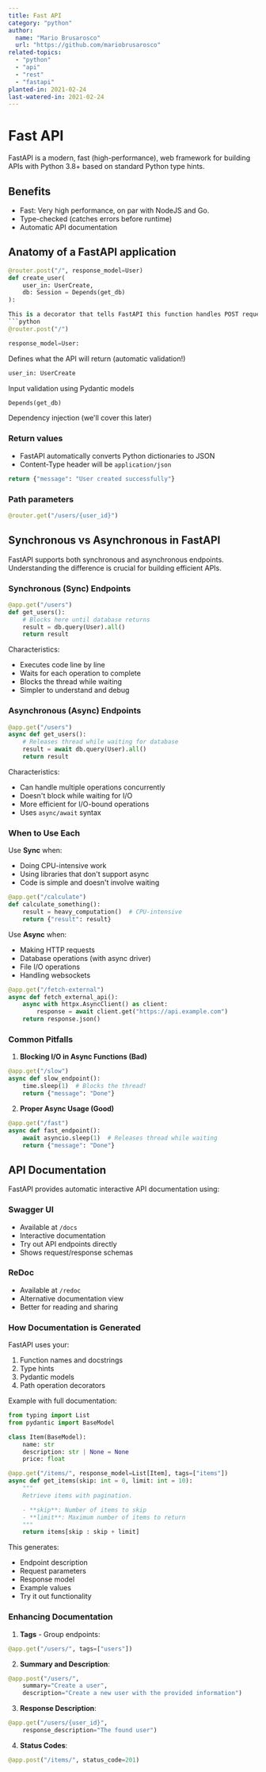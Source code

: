 ```yaml
---
title: Fast API
category: "python"
author:
  name: "Mario Brusarosco"
  url: "https://github.com/mariobrusarosco"
related-topics:
  - "python"
  - "api"
  - "rest"
  - "fastapi"
planted-in: 2021-02-24
last-watered-in: 2021-02-24
---
```


# Fast API

FastAPI is a modern, fast (high-performance), web framework for building APIs with Python 3.8+ based on standard Python type hints.

## Benefits

- Fast: Very high performance, on par with NodeJS and Go.
- Type-checked (catches errors before runtime)
- Automatic API documentation

## Anatomy of a FastAPI application

````python
@router.post("/", response_model=User)
def create_user(
    user_in: UserCreate,
    db: Session = Depends(get_db)
):

This is a decorator that tells FastAPI this function handles POST requests
```python
@router.post("/")
````

```python
response_model=User:
```

Defines what the API will return (automatic validation!)

```python
user_in: UserCreate
```

Input validation using Pydantic models

```python
Depends(get_db)
```

Dependency injection (we'll cover this later)

### Return values

- FastAPI automatically converts Python dictionaries to JSON
- Content-Type header will be `application/json`

```python
return {"message": "User created successfully"}
```

### Path parameters

```python
@router.get("/users/{user_id}")
```

## Synchronous vs Asynchronous in FastAPI

FastAPI supports both synchronous and asynchronous endpoints. Understanding the difference is crucial for building efficient APIs.

### Synchronous (Sync) Endpoints

```python
@app.get("/users")
def get_users():
    # Blocks here until database returns
    result = db.query(User).all()
    return result
```

Characteristics:

- Executes code line by line
- Waits for each operation to complete
- Blocks the thread while waiting
- Simpler to understand and debug

### Asynchronous (Async) Endpoints

```python
@app.get("/users")
async def get_users():
    # Releases thread while waiting for database
    result = await db.query(User).all()
    return result
```

Characteristics:

- Can handle multiple operations concurrently
- Doesn't block while waiting for I/O
- More efficient for I/O-bound operations
- Uses `async/await` syntax

### When to Use Each

Use **Sync** when:

- Doing CPU-intensive work
- Using libraries that don't support async
- Code is simple and doesn't involve waiting

```python
@app.get("/calculate")
def calculate_something():
    result = heavy_computation()  # CPU-intensive
    return {"result": result}
```

Use **Async** when:

- Making HTTP requests
- Database operations (with async driver)
- File I/O operations
- Handling websockets

```python
@app.get("/fetch-external")
async def fetch_external_api():
    async with httpx.AsyncClient() as client:
        response = await client.get("https://api.example.com")
    return response.json()
```

### Common Pitfalls

1. **Blocking I/O in Async Functions (Bad)**

```python
@app.get("/slow")
async def slow_endpoint():
    time.sleep(1)  # Blocks the thread!
    return {"message": "Done"}
```

2. **Proper Async Usage (Good)**

```python
@app.get("/fast")
async def fast_endpoint():
    await asyncio.sleep(1)  # Releases thread while waiting
    return {"message": "Done"}
```

## API Documentation

FastAPI provides automatic interactive API documentation using:

### Swagger UI

- Available at `/docs`
- Interactive documentation
- Try out API endpoints directly
- Shows request/response schemas

### ReDoc

- Available at `/redoc`
- Alternative documentation view
- Better for reading and sharing

### How Documentation is Generated

FastAPI uses your:

1. Function names and docstrings
2. Type hints
3. Pydantic models
4. Path operation decorators

Example with full documentation:

```python
from typing import List
from pydantic import BaseModel

class Item(BaseModel):
    name: str
    description: str | None = None
    price: float

@app.get("/items/", response_model=List[Item], tags=["items"])
async def get_items(skip: int = 0, limit: int = 10):
    """
    Retrieve items with pagination.

    - **skip**: Number of items to skip
    - **limit**: Maximum number of items to return
    """
    return items[skip : skip + limit]
```

This generates:

- Endpoint description
- Request parameters
- Response model
- Example values
- Try it out functionality

### Enhancing Documentation

1. **Tags** - Group endpoints:

```python
@app.get("/users/", tags=["users"])
```

2. **Summary and Description**:

```python
@app.post("/users/",
    summary="Create a user",
    description="Create a new user with the provided information")
```

3. **Response Description**:

```python
@app.get("/users/{user_id}",
    response_description="The found user")
```

4. **Status Codes**:

```python
@app.post("/items/", status_code=201)
```
